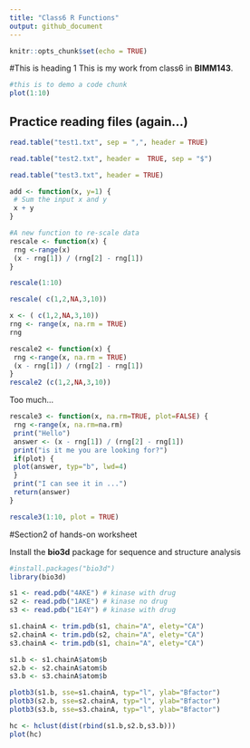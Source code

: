 ```yaml
---
title: "Class6 R Functions"
output: github_document
---
```



```r
knitr::opts_chunk$set(echo = TRUE)
```

#This is heading 1
This is my work from class6 in **BIMM143**.

```r
#this is to demo a code chunk
plot(1:10)
```



## Practice reading files (again...)






```r
read.table("test1.txt", sep = ",", header = TRUE)
```

```r
read.table("test2.txt", header =  TRUE, sep = "$")
```

```r
read.table("test3.txt", header = TRUE)
```


```r
add <- function(x, y=1) {
 # Sum the input x and y
 x + y
}
```

```r
#A new function to re-scale data
rescale <- function(x) {
 rng <-range(x)
 (x - rng[1]) / (rng[2] - rng[1])
}
```


```r
rescale(1:10)
```


```r
rescale( c(1,2,NA,3,10))
```

```r
x <- ( c(1,2,NA,3,10))
rng <- range(x, na.rm = TRUE)
rng
```

```r
rescale2 <- function(x) {
 rng <-range(x, na.rm = TRUE)
 (x - rng[1]) / (rng[2] - rng[1])
}
rescale2 (c(1,2,NA,3,10))
```

Too much...

```r
rescale3 <- function(x, na.rm=TRUE, plot=FALSE) {
 rng <-range(x, na.rm=na.rm)
 print("Hello")
 answer <- (x - rng[1]) / (rng[2] - rng[1])
 print("is it me you are looking for?")
 if(plot) {
 plot(answer, typ="b", lwd=4)
 }
 print("I can see it in ...")
 return(answer)
}
```

```r
rescale3(1:10, plot = TRUE)
```


#Section2 of hands-on worksheet

Install the **bio3d** package for sequence and structure analysis

```r
#install.packages("bio3d")
library(bio3d)

s1 <- read.pdb("4AKE") # kinase with drug
s2 <- read.pdb("1AKE") # kinase no drug
s3 <- read.pdb("1E4Y") # kinase with drug

s1.chainA <- trim.pdb(s1, chain="A", elety="CA")
s2.chainA <- trim.pdb(s2, chain="A", elety="CA")
s3.chainA <- trim.pdb(s1, chain="A", elety="CA")

s1.b <- s1.chainA$atom$b
s2.b <- s2.chainA$atom$b
s3.b <- s3.chainA$atom$b

plotb3(s1.b, sse=s1.chainA, typ="l", ylab="Bfactor")
plotb3(s2.b, sse=s2.chainA, typ="l", ylab="Bfactor")
plotb3(s3.b, sse=s3.chainA, typ="l", ylab="Bfactor")
```


```r
hc <- hclust(dist(rbind(s1.b,s2.b,s3.b)))
plot(hc)
```






